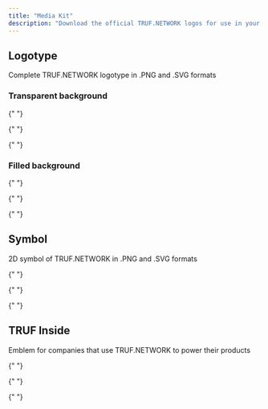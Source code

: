 ```yaml
---
title: "Media Kit"
description: "Download the official TRUF.NETWORK logos for use in your media and promotional materials"
---
```


## Logotype

Complete TRUF.NETWORK logotype in .PNG and .SVG formats

### Transparent background

<CardGroup cols={2}>
  <Card title="SVG" href="https://mintlify.s3.us-west-1.amazonaws.com/trufnetwork/images/logos/truf-logo-dark-nobg.svg" img="/images/logos/truf-logo-dark-nobg.svg" />

{" "}

<Card
	title="SVG"
	href="https://mintlify.s3.us-west-1.amazonaws.com/trufnetwork/images/logos/truf-logo-light-nobg.svg"
	img="/images/logos/truf-logo-light-nobg.svg"
/>

{" "}

<Card
	title="PNG"
	href="https://mintlify.s3.us-west-1.amazonaws.com/trufnetwork/images/logos/truf-logo-dark-nobg.png"
	img="/images/logos/truf-logo-dark-nobg.png"
/>

{" "}

<Card
	title="PNG"
	href="https://mintlify.s3.us-west-1.amazonaws.com/trufnetwork/images/logos/truf-logo-light-nobg.png"
	img="/images/logos/truf-logo-light-nobg.png"
/>

</CardGroup>

### Filled background

<CardGroup cols={2}>
  <Card title="SVG" href="https://mintlify.s3.us-west-1.amazonaws.com/trufnetwork/images/logos/truf-logo-light-bg.svg" img="/images/logos/truf-logo-light-bg.svg" />

{" "}

<Card
	title="SVG"
	href="https://mintlify.s3.us-west-1.amazonaws.com/trufnetwork/images/logos/truf-logo-dark-bg.svg"
	img="/images/logos/truf-logo-dark-bg.svg"
/>

{" "}

<Card
	title="PNG"
	href="https://mintlify.s3.us-west-1.amazonaws.com/trufnetwork/images/logos/truf-logo-light-bg.png"
	img="/images/logos/truf-logo-light-bg.png"
/>

{" "}

<Card
	title="PNG"
	href="https://mintlify.s3.us-west-1.amazonaws.com/trufnetwork/images/logos/truf-logo-dark-bg.png"
	img="/images/logos/truf-logo-dark-bg.png"
/>

</CardGroup>

## Symbol

2D symbol of TRUF.NETWORK in .PNG and .SVG formats

<CardGroup cols={2}>
  <Card title="SVG" href="https://mintlify.s3.us-west-1.amazonaws.com/trufnetwork/images/logos/truf-symbol-light.svg" img="/images/logos/truf-symbol-light.svg" />

{" "}

<Card
	title="SVG"
	href="https://mintlify.s3.us-west-1.amazonaws.com/trufnetwork/images/logos/truf-symbol-dark.svg"
	img="/images/logos/truf-symbol-dark.svg"
/>

{" "}

<Card
	title="PNG"
	href="https://mintlify.s3.us-west-1.amazonaws.com/trufnetwork/images/logos/truf-symbol-light.png"
	img="/images/logos/truf-symbol-light.png"
/>

{" "}

<Card
	title="PNG"
	href="https://mintlify.s3.us-west-1.amazonaws.com/trufnetwork/images/logos/truf-symbol-dark.png"
	img="/images/logos/truf-symbol-dark.png"
/>

</CardGroup>

## TRUF Inside

Emblem for companies that use TRUF.NETWORK to power their products

<CardGroup cols={2}>
  <Card title="SVG" href="https://mintlify.s3.us-west-1.amazonaws.com/trufnetwork/images/logos/truf-inside-light-nobg.svg" img="/images/logos/truf-inside-light-nobg.svg" />

{" "}

<Card
	title="SVG"
	href="https://mintlify.s3.us-west-1.amazonaws.com/trufnetwork/images/logos/truf-inside-dark-nobg.svg"
	img="/images/logos/truf-inside-dark-nobg.svg"
/>

{" "}

<Card
	title="PNG"
	href="https://mintlify.s3.us-west-1.amazonaws.com/trufnetwork/images/logos/truf-inside-light-nobg.png"
	img="/images/logos/truf-inside-light-nobg.png"
/>

{" "}

<Card
	title="PNG"
	href="https://mintlify.s3.us-west-1.amazonaws.com/trufnetwork/images/logos/truf-inside-dark-nobg.png"
	img="/images/logos/truf-inside-dark-nobg.png"
/>

</CardGroup>
